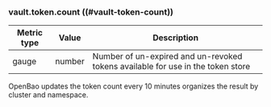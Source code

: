 ### vault.token.count ((#vault-token-count))

Metric type | Value   | Description
----------- | ------- | -----------
gauge       | number  | Number of un-expired and un-revoked tokens available for use in the token store

OpenBao updates the token count every 10 minutes organizes the result by cluster
and namespace.
